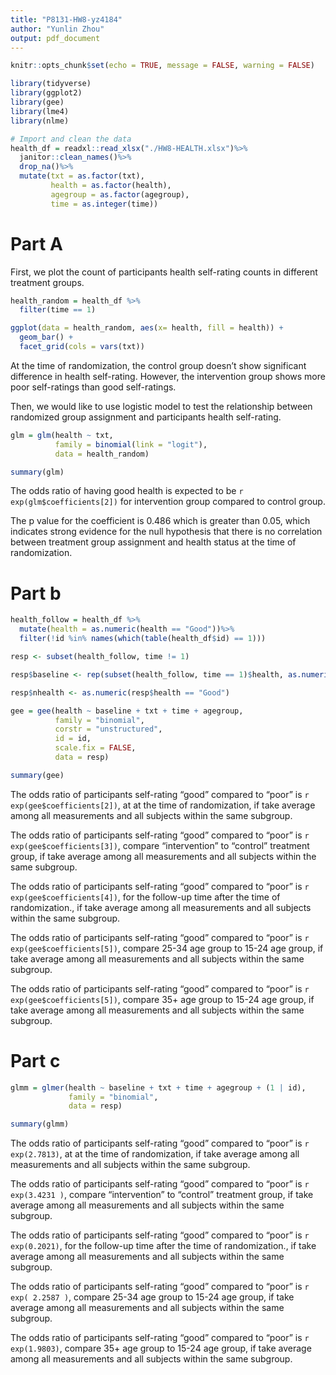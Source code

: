 ```yaml
---
title: "P8131-HW8-yz4184"
author: "Yunlin Zhou"
output: pdf_document
---
```


```r
knitr::opts_chunk$set(echo = TRUE, message = FALSE, warning = FALSE)
```

```r
library(tidyverse)
library(ggplot2)
library(gee)
library(lme4)
library(nlme)
```

```r
# Import and clean the data
health_df = readxl::read_xlsx("./HW8-HEALTH.xlsx")%>%
  janitor::clean_names()%>%
  drop_na()%>%
  mutate(txt = as.factor(txt),
         health = as.factor(health),
         agegroup = as.factor(agegroup),
         time = as.integer(time))
```

# Part A

First, we plot the count of participants health self-rating counts in different treatment groups.

```r
health_random = health_df %>%
  filter(time == 1)

ggplot(data = health_random, aes(x= health, fill = health)) +
  geom_bar() + 
  facet_grid(cols = vars(txt))
```

At the time of randomization, the control group doesn't show significant difference in health self-rating. However, the intervention group shows more poor self-ratings than good  self-ratings.

Then, we would like to use logistic model to test the relationship between randomized group assignment and participants health self-rating.
 
```r
glm = glm(health ~ txt,
          family = binomial(link = "logit"),
          data = health_random)

summary(glm)
```

The odds ratio of having good health is expected to be `r exp(glm$coefficients[2])` for intervention group compared to control group.

The p value for the coefficient is 0.486 which is greater than 0.05, which indicates strong evidence for the null hypothesis that there is no correlation between treatment group assignment and health status at the time of randomization.


# Part b

```r
health_follow = health_df %>%
  mutate(health = as.numeric(health == "Good"))%>%
  filter(!id %in% names(which(table(health_df$id) == 1)))

resp <- subset(health_follow, time != 1)

resp$baseline <- rep(subset(health_follow, time == 1)$health, as.numeric(table(resp$id)))

resp$nhealth <- as.numeric(resp$health == "Good")

gee = gee(health ~ baseline + txt + time + agegroup,
          family = "binomial",
          corstr = "unstructured",
          id = id,
          scale.fix = FALSE,
          data = resp)

summary(gee)
```

The odds ratio of participants self-rating "good" compared to "poor" is `r exp(gee$coefficients[2])`, at  at the time of randomization, if take average among all measurements and all subjects within the same subgroup. 

The odds ratio of participants self-rating "good" compared to "poor" is `r exp(gee$coefficients[3])`, compare "intervention"  to "control" treatment group, if take average among all measurements and all subjects within the same subgroup. 

The odds ratio of participants self-rating "good" compared to "poor" is `r exp(gee$coefficients[4])`, for the follow-up time after  the time of randomization., if take average among all measurements and all subjects within the same subgroup. 

The odds ratio of participants self-rating "good" compared to "poor" is `r exp(gee$coefficients[5])`, compare 25-34 age group to 15-24 age group, if take average among all measurements and all subjects within the same subgroup. 

The  odds ratio of participants self-rating "good" compared to "poor" is `r exp(gee$coefficients[5])`, compare 35+ age group to 15-24 age group, if take average among all measurements and all subjects within the same subgroup. 


# Part c

```r
glmm = glmer(health ~ baseline + txt + time + agegroup + (1 | id),
             family = "binomial",
             data = resp)

summary(glmm)
```

The odds ratio of participants self-rating "good" compared to "poor" is `r exp(2.7813)`, at  at the time of randomization, if take average among all measurements and all subjects within the same subgroup. 

The odds ratio of participants self-rating "good" compared to "poor" is `r exp(3.4231 )`, compare "intervention"  to "control" treatment group, if take average among all measurements and all subjects within the same subgroup. 

The odds ratio of participants self-rating "good" compared to "poor" is `r exp(0.2021)`, for the follow-up time after  the time of randomization., if take average among all measurements and all subjects within the same subgroup. 

The odds ratio of participants self-rating "good" compared to "poor" is `r exp( 2.2587 )`, compare 25-34 age group to 15-24 age group, if take average among all measurements and all subjects within the same subgroup. 

The  odds ratio of participants self-rating "good" compared to "poor" is `r exp(1.9803)`, compare 35+ age group to 15-24 age group, if take average among all measurements and all subjects within the same subgroup.
